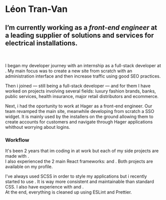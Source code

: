 
# Léon Tran-Van

## I’m currently working as a *front-end engineer* at <ExternalLink link="https://hager.com" text="Hager" size="18" /> a leading supplier of solutions and services for electrical installations.
\
\
I began my developer journey with an internship as a full-stack developer at <ExternalLink link="classicatscattery.com" text="Classicat's"/>. My main focus was to create a new site from scratch with an administration interface and then increase traffic using good SEO practices.

Then i joined <ExternalLink link="https://subskill.com/" text="Subskill"/> — still being a full-stack developer — and for them I have worked on projects involving several fields: luxury fashion brands, banks, public services, health insurance, major retail distributors and ecommerce.

Next, i had the oportunity to work at Hager as a front-end engineer. Our team revamped the main site, meanwhile developing from scratch a SSO widget. It is mainly used by the installers on the ground allowing them to create accounts for customers and navigate through Hager applications whithout worrying about logins.

### Workflow
It's been 2 years that im coding in <ExternalLink link="https://vuejs.org/" text="Vue"/> at work but each of my side projects are made with <ExternalLink link="https://reactjs.org/" text="React"/>.
\
I also experienced the 2 main React frameworks: <ExternalLink link="https://nextjs.org/" text="NextJS"/> and <ExternalLink link="https://www.gatsbyjs.com/" text="Gatsby"/>.
Both projects are available on my <ExternalLink link="https://github.com/ephalys" text="Github"/>  profile.

I've always used SCSS in order to style my applications but i recently started to use <ExternalLink link="https://tailwindcss.com/" text="Tailwind"/>.
It is way more consistent and maintainable than standard CSS.
I also have experience with <ExternalLink link="https://webpack.js.org/" text="Webpack"/> and <ExternalLink link="https://gulpjs.com/" text="Gulp"/> .
\
At the end, everything is cleaned up using ESLint and Prettier.


